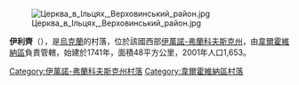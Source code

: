 {{coord|48|9|11|N|24|45|36|E|scale:30000|display=title}}
[[Image:Церква_в_Ільцях,_Верховинський_район.jpg|right]]

'''伊利齊'''（{{lang-uk|Ільці}}），是[[烏克蘭|烏克蘭]]的村落，位於該國西部[[伊萬諾-弗蘭科夫斯克州|伊萬諾-弗蘭科夫斯克州]]，由[[韋爾霍維納區|韋爾霍維納區]]負責管轄，始建於1741年，面積48平方公里，2001年人口1,653。

{{DEFAULTSORT:Ільці}}
[[Category:伊萬諾-弗蘭科夫斯克州村落|Category:伊萬諾-弗蘭科夫斯克州村落]]
[[Category:韋爾霍維納區村落|Category:韋爾霍維納區村落]]


{{IvanoFrankivsk-geo-stub}}